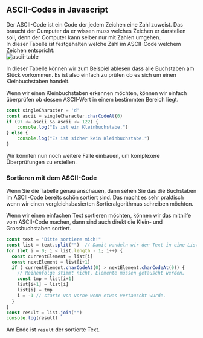 



## ASCII-Codes in Javascript

<Section>
Der ASCII-Code ist ein Code der jedem Zeichen eine Zahl zuweist. Das
braucht der Cumputer da er wissen muss welches Zeichen er darstellen
soll, denn der Computer kann selber nur mit Zahlen umgehen.
</Section>

<Section>
In dieser Tabelle ist festgehalten welche Zahl im ASCII-Code welchem
Zeichen entspricht:

<div style={{ textAlign: "center" }}>
    <img
    src="https://www.asciitable.com/asciifull.gif"
    alt="ascii-table"
    style={{ width: "min(100%, 860px)" }}
    />
</div>

In dieser Tabelle können wir zum Beispiel ablesen dass alle Buchstaben
am Stück vorkommen. Es ist also einfach zu prüfen ob es sich um einen
Kleinbuchstaben handelt.
</Section>

<Example title="Beispiel: Kleinbuchstaben erkennen">
Wenn wir einen Kleinbuchstaben erkennen möchten, können wir einfach
überprüfen ob dessen ASCII-Wert in einem bestimmten Bereich liegt.

```javascript
const singleCharacter = 'd'
const ascii = singleCharacter.charCodeAt(0)
if (97 <= ascii && ascii <= 122) {
    console.log("Es ist ein Kleinbuchstabe.")
} else {
    console.log("Es ist sicher kein Kleinbuchstabe.")
}
```

Wir könnten nun noch weitere Fälle einbauen, um komplexere Überprüfungen
zu erstellen.
</Example>

<Section>

### Sortieren mit dem ASCII-Code
Wenn Sie die Tabelle genau anschauen, dann sehen Sie das die Buchstaben
im ASCII-Code bereits schön sortiert sind. Das macht es sehr praktisch
wenn wir einen vergleichsbasierten Sortieralgorithmus schreiben möchten.
</Section>

<Example title="Beispiel: Text sortieren">
Wenn wir einen einfachen Text sortieren möchten, können wir das mithilfe
vom ASCII-Code machen, dann sind auch direkt die Klein- und
Grossbuchstaben sortiert.

```javascript
const text = "Bitte sortiere mich!"
const list = text.split("")  // Damit wandeln wir den Text in eine Liste um, das brauchen wir wenn wir Elemente vertauschen möchten.
for (let i = 0; i < list.length - 1; i++) {
  const currentElement = list[i]
  const nextElement = list[i+1]
  if ( currentElement.charCodeAt(0) > nextElement.charCodeAt(0)) {
    // Reihenfolge stimmt nicht, Elemente müssen getauscht werden.
    const tmp = list[i+1]
    list[i+1] = list[i]
    list[i] = tmp
    i = -1 // starte von vorne wenn etwas vertauscht wurde.
  }
}
const result = list.join("")
console.log(result)
```

Am Ende ist `result` der sortierte Text.
</Example>